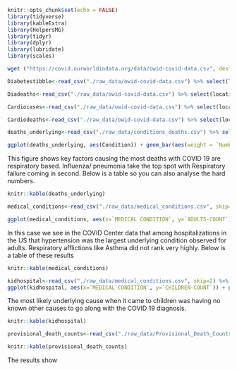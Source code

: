```r
knitr::opts_chunk$set(echo = FALSE)
library(tidyverse)
library(kableExtra)
library(HelpersMG)
library(tidyr)
library(dplyr)
library(lubridate)
library(scales)
```
 <!-- This chunk is a library loader --> 

```r
wget ("https://covid.ourworldindata.org/data/owid-covid-data.csv", destfile="./raw_data/owid-covid-data.csv")
```
 <!-- This is for loading the owid dataset --> 

```r
Diabetestibble<-read_csv("./raw_data/owid-covid-data.csv") %>% select(location, diabetes_prevalence,total_cases,date)  %>% write_csv("./output/diabetes_total_cases.csv")
```

 <!-- diabetes related to cases -->  

```r
Diadeaths<-read_csv("./raw_data/owid-covid-data.csv") %>% select(location, diabetes_prevalence,total_deaths,date)  %>% write_csv("./output/diabetes_total_deaths.csv")
```

 <!-- diabetes related to deaths -->  
 
```r
Cardiocases<-read_csv("./raw_data/owid-covid-data.csv") %>% select(location, cardiovasc_death_rate,total_cases,date)  %>% write_csv("./output/cardio_total_cases.csv")
```
 
 <!-- cardiovascular deaths to total cases -->  
 
```r
Cardiodeaths<-read_csv("./raw_data/owid-covid-data.csv") %>% select(location, cardiovasc_death_rate,total_deaths,date)  %>% write_csv("./output/cardio_total_deaths.csv")
```
 
 
 <!-- Cardiovascular Deaths to total deaths --> 
```r
deaths_underlying<-read_csv("./raw_data/conditions_deaths.csv") %>% select(State,Condition,`Number of COVID-19 Deaths`,`Age Group`) %>% filter(`Age Group` =="All ages" & State=="US") %>% write_csv("./output/underlying_Causes_death.csv")

ggplot(deaths_underlying, aes(Condition)) + geom_bar(aes(weight = `Number of COVID-19 Deaths`)) + theme(axis.text.x = element_text(angle = 75, vjust = 1, hjust = 1))

```
 <!-- This is plot of the CDC data on underlying conditions and death --> 

This figure shows key factors causing the most deaths with COVID 19 are respiratory based. Influenza/ pneumonia take the top spot with Respiratory failure coming in second. Below is a table so you can also analyse the hard numbers.

```r
knitr::kable(deaths_underlying)
```
 <!-- This chunk for the underlying deaths table --> 


```r
medical_conditions<-read_csv("./raw_data/medical_conditions.csv", skip=2) %>% select(`MEDICAL CONDITION`,`ADULTS-COUNT`) %>% filter(`MEDICAL CONDITION`!="Pregnancy") %>% mutate(`ADULTS-COUNT` = as.integer(`ADULTS-COUNT`)) %>% write_csv("./output/hospitalization_causes.csv")
```
 <!-- This chunk is for comparing hospital adult with underlying causes --> 

```r

ggplot(medical_conditions, aes(x=`MEDICAL CONDITION`, y=`ADULTS-COUNT`)) + geom_bar(stat="identity")+theme(axis.text.x = element_text(angle = 75, vjust = 1, hjust = 1))
```



In this case we see in the COVID Center data that among hospitalizations in the US that hypertension was the largest underlying condition observed for adults. Respiratory afflictions like Asthma did not rank very highly. Below is a table of these results


```r
knitr::kable(medical_conditions)
```


```r
kidhospital<-read_csv("./raw_data/medical_conditions.csv", skip=2) %>% select(`MEDICAL CONDITION`,`CHILDREN-COUNT`) %>% filter(`MEDICAL CONDITION`!="Pregnancy")%>% mutate(`CHILDREN-COUNT` = as.integer(`CHILDREN-COUNT`)) %>% write_csv("./output/kidhopsitalization.csv")
ggplot(kidhospital, aes(x=`MEDICAL CONDITION`, y=`CHILDREN-COUNT`)) + geom_bar(stat="identity")+theme(axis.text.x = element_text(angle = 90, vjust = 1, hjust = 1))
```

 <!-- THis is for ailments versus Child hospitalization -->  
 
 The most likely underlying cause when it came to children was having no known other causes to go along with the COVID 19 diagnosis. 
 
```r
knitr::kable(kidhospital)
```
 


```r
provisional_death_counts<-read_csv("./raw_data/Provisional_Death_Counts.csv") %>% select(State,Indicator,`Start week`,`All COVID-19 Deaths (U07.1)`,`Deaths with Pneumonia and COVID-19 (J12.0-J18.9 and U07.1)`) %>% filter(Indicator == "Week-ending")

knitr::kable(provisional_death_counts)
```
 <!-- This code is for pneumonia and covid deaths --> 

The results show 
